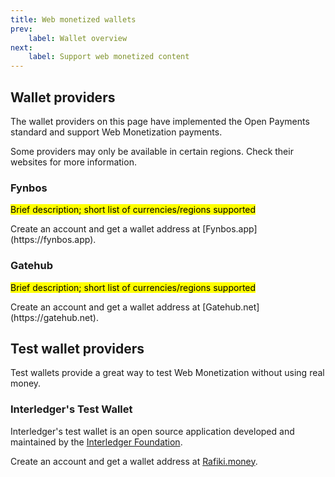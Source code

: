```yaml
---
title: Web monetized wallets
prev:
    label: Wallet overview
next:
    label: Support web monetized content
---
```



## Wallet providers

The wallet providers on this page have implemented the <LinkOut href="https://openpayments.guide/">Open Payments standard</LinkOut> and support Web Monetization payments.

Some providers may only be available in certain regions. Check their websites for more information.

### Fynbos
<p>
<mark>Brief description; short list of currencies/regions supported</mark>
</p>
Create an account and get a wallet address at [Fynbos.app](https://fynbos.app).

### Gatehub
<p>
<mark>Brief description; short list of currencies/regions supported</mark>
</p>
Create an account and get a wallet address at [Gatehub.net](https://gatehub.net).

## Test wallet providers

Test wallets provide a great way to test Web Monetization without using real money.

### Interledger's Test Wallet

Interledger's test wallet is an open source application developed and maintained by the [Interledger Foundation](https://interledger.org). 

Create an account and get a wallet address at [Rafiki.money](https://rafiki.money).